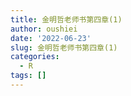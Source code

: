 ```yaml
---
title: 金明哲老师书第四章(1)
author: oushiei
date: '2022-06-23'
slug: 金明哲老师书第四章(1)
categories:
  - R
tags: []
---
```

